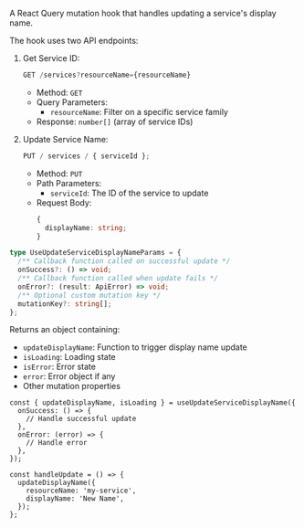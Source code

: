 
<Meta title="Manager UI Kit/Hooks/useUpdateServiceName" />
<StorybookHeading label="Overview" level={2} />

A React Query mutation hook that handles updating a service's display name.

<StorybookHeading label="Api" level={2} />

The hook uses two API endpoints:

1. Get Service ID:

   ```typescript
   GET /services?resourceName={resourceName}
   ```

   - Method: `GET`
   - Query Parameters:
     - `resourceName`: Filter on a specific service family
   - Response: `number[]` (array of service IDs)

2. Update Service Name:
   ```typescript
   PUT / services / { serviceId };
   ```
   - Method: `PUT`
   - Path Parameters:
     - `serviceId`: The ID of the service to update
   - Request Body:
     ```typescript
     {
       displayName: string;
     }
     ```

<StorybookHeading label="Parameters" level={2} />

```typescript
type UseUpdateServiceDisplayNameParams = {
  /** Callback function called on successful update */
  onSuccess?: () => void;
  /** Callback function called when update fails */
  onError?: (result: ApiError) => void;
  /** Optional custom mutation key */
  mutationKey?: string[];
};
```

<StorybookHeading label="Returns" level={2} />

Returns an object containing:

- `updateDisplayName`: Function to trigger display name update
- `isLoading`: Loading state
- `isError`: Error state
- `error`: Error object if any
- Other mutation properties

<StorybookHeading label="Exemple" level={2} />

```tsx
const { updateDisplayName, isLoading } = useUpdateServiceDisplayName({
  onSuccess: () => {
    // Handle successful update
  },
  onError: (error) => {
    // Handle error
  },
});

const handleUpdate = () => {
  updateDisplayName({
    resourceName: 'my-service',
    displayName: 'New Name',
  });
};
```
